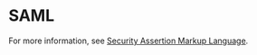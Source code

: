 
# SAML


For more information, see [Security Assertion Markup Language](https://en.wikipedia.org/wiki/SAML_2.0).